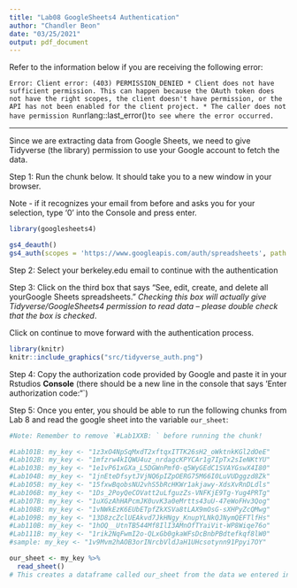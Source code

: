 ```yaml
---
title: "Lab08 GoogleSheets4 Authentication"
author: "Chandler Beon"
date: "03/25/2021"
output: pdf_document
---
```


Refer to the information below if you are receiving the following error:

`Error: Client error: (403) PERMISSION_DENIED * Client does not have sufficient permission. This can happen because the OAuth token does not have the right scopes, the client doesn't have permission, or the API has not been enabled for the client project. * The caller does not have permission Run `rlang::last_error()` to see where the error occurred.`

------

Since we are extracting data from Google Sheets, we need to give Tidyverse (the library) permission to use your Google account to fetch the data.

Step 1: Run the chunk below. It should take you to a new window in your browser.

Note - if it recognizes your email from before and asks you for your selection, type '0' into the Console and press enter.

```r
library(googlesheets4)

gs4_deauth()
gs4_auth(scopes = 'https://www.googleapis.com/auth/spreadsheets', path = Sys.getenv('GOOGLE_DRIVE_KEY'))
```

Step 2: Select your berkeley.edu email to continue with the authentication

Step 3: Click on the third box that says "See, edit, create, and delete all yourGoogle Sheets spreadsheets." _Checking this box will actually give Tidyverse/GoogleSheets4 permission to read data -- please double check that the box is checked_.

Click on continue to move forward with the authentication process.

```r
library(knitr)
knitr::include_graphics("src/tidyverse_auth.png")
```

Step 4: Copy the authorization code provided by Google and paste it in your Rstudios **Console** (there should be a new line in the console that says 'Enter authorization code:"`)

Step 5: Once you enter, you should be able to run the following chunks from Lab 8 and read the google sheet into the variable `our_sheet`:

```r
#Note: Remember to remove `#Lab1XXB: ` before running the chunk!

#Lab101B: my_key <- "1z3xO4NpSqMxdT2xftqxITTK26sH2_oWktnkKGl2dOeE"
#Lab102B: my_key <- "1mfzrw4kIQWU4uz_nrdagcKPYCAr1g7IpTx2sIeNKtYU"
#Lab103B: my_key <- "1e1vP61xGXa_L5DGWnPmf0-q5WyGEdC1SVAYGswX4I80"
#Lab104B: my_key <- "1jnEteDfsytJVjNQ6pIZpOERG75M66I0LuVUDggzd8Zk"
#Lab105B: my_key <- "15fxwBqobsNU2vhS5bRcHKWr1akjawy-XdsXvRnDLdls"
#Lab106B: my_key <- "1Ds_2PoyQeCOVatt2uLfguzZs-VNFKjE9Tg-Yug4PRTg"
#Lab107B: my_key <- "1uXGzAhHAPcmJK0uvK3a0eMrtts43uU-47eWoFHv3Qog"
#Lab108B: my_key <- "1vNWkEzK6EUbETpfZkXSVa8tLAX9mOsG-sXHPyZcQMwg"
#Lab109B: my_key <- "13D8zcZclUEAkvd7JkHNgy_KnupYLNkQJNymQEFTlfHs"
#Lab110B: my_key <- "1hOQ__UtnTB544Mf8IlI3AMnOfTYaiVit-WP8Wiqe76o"
#Lab111B: my_key <- "1rik2NqFwmI2o-QLxGb0gkaWFsDcBnbPBdtefkqf8lW0"
#sample: my_key <- "1v9Mvm2hAOB3orINrcbVldJaH1UHcsotynn91Ppyi7OY"

```

```r
our_sheet <- my_key %>%
  read_sheet()
# This creates a dataframe called our_sheet from the data we entered in our googlesheet.
``` 
